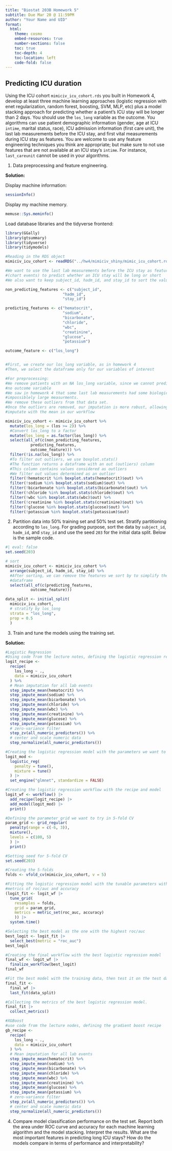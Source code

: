 ```yaml
---
title: "Biostat 203B Homework 5"
subtitle: Due Mar 20 @ 11:59PM
author: "Your Name and UID"
format:
  html:
    theme: cosmo
    embed-resources: true
    number-sections: false
    toc: true
    toc-depth: 4
    toc-location: left
    code-fold: false
---
```


## Predicting ICU duration

Using the ICU cohort `mimiciv_icu_cohort.rds` you built in Homework 4, develop at least three machine learning approaches (logistic regression with enet regularization, random forest, boosting, SVM, MLP, etc) plus a model stacking approach for predicting whether a patient's ICU stay will be longer than 2 days. You should use the `los_long` variable as the outcome. You algorithms can use patient demographic information (gender, age at ICU `intime`, marital status, race), ICU admission information (first care unit), the last lab measurements before the ICU stay, and first vital measurements during ICU stay as features. You are welcome to use any feature engineering techniques you think are appropriate; but make sure to not use features that are not available at an ICU stay's `intime`. For instance, `last_careunit` cannot be used in your algorithms.

1.  Data preprocessing and feature engineering.

**Solution:**

Display machine information:

```r
sessionInfo()
```

Display my machine memory.

```r
memuse::Sys.meminfo()
```

Load database libraries and the tidyverse frontend:
```r
library(GGally)
library(gtsummary)
library(tidyverse)
library(tidymodels)
```

```r
#Reading in the RDS object
mimiciv_icu_cohort <- readRDS("../hw4/mimiciv_shiny/mimic_icu_cohort.rds")

#We want to use the last lab measurements before the ICU stay as features
#(chart events) to predict whether an ICU stay will be long or short
#We also want to keep subject_id, hadm_id, and stay_id to sort the values

non_predicting_features <- c("subject_id",
                         "hadm_id",
                         "stay_id")

predicting_features <- c("hematocrit",
                         "sodium",
                         "bicarbonate",
                         "chloride",
                         "wbc",
                         "creatinine",
                         "glucose",
                         "potassium")

outcome_feature <- c("los_long")


#First, we create our los_long variable, as in homework 4
#Then, we select the dataframe only for our variables of interest

#For preprocessing:
#We remove patients with an NA los_long variable, since we cannot predict with
#no outcome variable
#We saw in homework 4 that some last lab measurements had some biologically 
#impossiblely large measurments.
#We remove these outliers from that data set.
#Once the outliers are removed, our imputation is more robust, allowing us to 
#imputate with the mean in our workflow

mimiciv_icu_cohort <- mimiciv_icu_cohort %>%
  mutate(los_long = (los >= 2)) %>%
  #Convert los_long to a factor
  mutate(los_long = as.factor(los_long)) %>%
  select(all_of(c(non_predicting_features, 
           predicting_features, 
           outcome_feature))) %>%
  filter(!is.na(los_long)) %>%
  #To filter out outliers, we use boxplot.stats()
  #The function returns a dataframe with an out (outliers) column
  #This column contains values considered as outliers
  #We filter out values determined as an outlier 
  filter(!hematocrit %in% boxplot.stats(hematocrit)$out) %>%
  filter(!sodium %in% boxplot.stats(sodium)$out) %>%
  filter(!bicarbonate %in% boxplot.stats(bicarbonate)$out) %>%
  filter(!chloride %in% boxplot.stats(chloride)$out) %>%
  filter(!wbc %in% boxplot.stats(wbc)$out) %>%
  filter(!creatinine %in% boxplot.stats(creatinine)$out) %>%
  filter(!glucose %in% boxplot.stats(glucose)$out) %>%
  filter(!potassium %in% boxplot.stats(potassium)$out)

```

2.  Partition data into 50% training set and 50% test set. Stratify partitioning according to `los_long`. For grading purpose, sort the data by `subject_id`, `hadm_id`, and `stay_id` and use the seed `203` for the initial data split. Below is the sample code.

```r
#| eval: false
set.seed(203)

# sort
mimiciv_icu_cohort <- mimiciv_icu_cohort %>%
  arrange(subject_id, hadm_id, stay_id) %>%
  #After sorting, we can remove the features we sort by to simplify the 
  #dataframe
  select(all_of(c(predicting_features, 
           outcome_feature))) 

data_split <- initial_split(
  mimiciv_icu_cohort, 
  # stratify by los_long
  strata = "los_long", 
  prop = 0.5
  )
```

3.  Train and tune the models using the training set.

**Solution:**

```r
#Logistic Regression
#Using code from the lecture notes, defining the logistic regression recipe
logit_recipe <- 
  recipe(
    los_long ~ ., 
    data = mimiciv_icu_cohort
  ) %>%
  # Mean imputation for all lab events
  step_impute_mean(hematocrit) %>%
  step_impute_mean(sodium) %>%
  step_impute_mean(bicarbonate) %>%
  step_impute_mean(chloride) %>%
  step_impute_mean(wbc) %>%
  step_impute_mean(creatinine) %>%
  step_impute_mean(glucose) %>%
  step_impute_mean(potassium) %>%
  # zero-variance filter
  step_zv(all_numeric_predictors()) %>%
  # center and scale numeric data
  step_normalize(all_numeric_predictors()) 

#Creating the logistic regression model with the parameters we want to tune
logit_mod <- 
  logistic_reg(
    penalty = tune(), 
    mixture = tune()
  ) |> 
  set_engine("glmnet", standardize = FALSE) 

#Creating the logistic regression workflow with the recipe and model
logit_wf <- workflow() |>
  add_recipe(logit_recipe) |>
  add_model(logit_mod) |>
  print()

#Defining the parameter grid we want to try in 5-fold CV
param_grid <- grid_regular(
  penalty(range = c(-6, 3)), 
  mixture(),
  levels = c(100, 5)
  ) |>
  print()

#Setting seed for 5-fold CV
set.seed(203)

#Creating the 5-folds
folds <- vfold_cv(mimiciv_icu_cohort, v = 5)

#Fitting the logistic regression model with the tunable parameters with the
#metrics of roc/auc and accuracy
(logit_fit <- logit_wf |>
  tune_grid(
    resamples = folds,
    grid = param_grid,
    metrics = metric_set(roc_auc, accuracy)
    )) |>
  system.time()

#Selecting the best model as the one with the highest roc/auc
best_logit <- logit_fit |>
  select_best(metric = "roc_auc")
best_logit

#Creating the final workflow with the best logistic regression model
final_wf <- logit_wf |>
  finalize_workflow(best_logit)
final_wf

#Fit the best model with the training data, then test it on the test data
final_fit <- 
  final_wf |>
  last_fit(data_split)

#Collecting the metrics of the best logistic regression model.
final_fit |> 
  collect_metrics()
```

```r
#XGBoost
#use code from the lecture nodes, defining the gradient boost recipe
gb_recipe <- 
  recipe(
    los_long ~ ., 
    data = mimiciv_icu_cohort
  ) %>%
  # Mean imputation for all lab events
  step_impute_mean(hematocrit) %>%
  step_impute_mean(sodium) %>%
  step_impute_mean(bicarbonate) %>%
  step_impute_mean(chloride) %>%
  step_impute_mean(wbc) %>%
  step_impute_mean(creatinine) %>%
  step_impute_mean(glucose) %>%
  step_impute_mean(potassium) %>%
  # zero-variance filter
  step_zv(all_numeric_predictors()) %>%
  # center and scale numeric data
  step_normalize(all_numeric_predictors()) 


```

4.  Compare model classification performance on the test set. Report both the area under ROC curve and accuracy for each machine learning algorithm and the model stacking. Interpret the results. What are the most important features in predicting long ICU stays? How do the models compare in terms of performance and interpretability?
